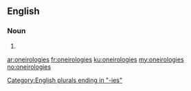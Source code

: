 ==English==

===Noun===
{{head|en|plural}}

# {{plural of|oneirology|lang=en}}

[[Category:English plurals ending in "-ies"]]

[[ar:oneirologies]]
[[fr:oneirologies]]
[[ku:oneirologies]]
[[my:oneirologies]]
[[no:oneirologies]]